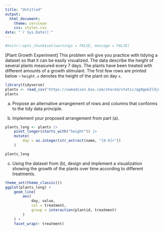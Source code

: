```yaml
---
title: "Untitled"
output: 
  html_document:
    theme: cerulean
    css: styles.css
date: "`r Sys.Date()`"
---
```


```r
#knitr::opts_chunk$set(warnings = FALSE, message = FALSE)
```


[Plant Growth Experiment] This problem will give you practice with tidying a
dataset so that it can be easily visualized. The data describe the height of
several plants measured every 7 days. The plants have been treated with
different amounts of a growth stimulant. The first few rows are printed below --
`height.x` denotes the height of the plant on day `x`.

```r
library(tidyverse)
plants <- read_csv("https://uwmadison.box.com/shared/static/qg9gwk2ldjdtcmmmiropcunf34ddonya.csv")
plants
```

a. Propose an alternative arrangement of rows and columns that conforms to the
tidy data principle.

b. Implement your proposed arrangement from part (a).

```r
plants_long <- plants |>
    pivot_longer(starts_with("height")) |>
    mutate(
        day = as.integer(str_extract(name, "[0-9]+"))
    )

plants_long
```

c. Using the dataset from (b), design and implement a visualization showing the
growth of the plants over time according to different treatments.

```r
theme_set(theme_classic())
ggplot(plants_long) +
    geom_line(
        aes(
            day, value,
            col = treatment,
            group = interaction(plantid, treatment)
        )
    ) +
    facet_wrap(~ treatment)
```